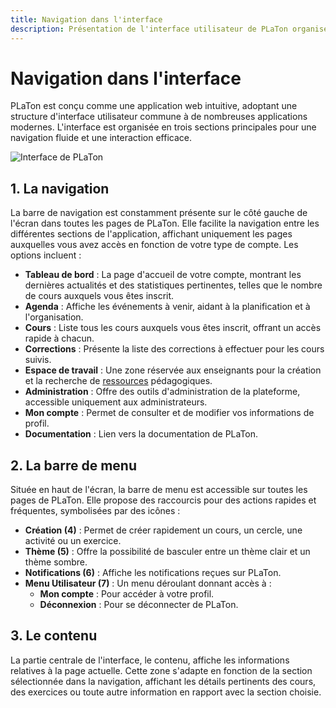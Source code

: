 ```yaml
---
title: Navigation dans l'interface
description: Présentation de l'interface utilisateur de PLaTon organisée en trois zones principales - navigation latérale, barre de menu supérieure et zone de contenu central - facilitant l'accès aux différentes fonctionnalités selon le profil utilisateur.
---
```


# Navigation dans l'interface

PLaTon est conçu comme une application web intuitive, adoptant une structure d'interface utilisateur commune à de nombreuses applications modernes. L'interface est organisée en trois sections principales pour une navigation fluide et une interaction efficace.

![Interface de PLaTon](../../../public/screens/dashboard/interface.png)

## 1. La navigation

La barre de navigation est constamment présente sur le côté gauche de l'écran dans toutes les pages de PLaTon. Elle facilite la navigation entre les différentes sections de l'application, affichant uniquement les pages auxquelles vous avez accès en fonction de votre type de compte. Les options incluent :

- **Tableau de bord** : La page d'accueil de votre compte, montrant les dernières actualités et des statistiques pertinentes, telles que le nombre de cours auxquels vous êtes inscrit.
- **Agenda** : Affiche les événements à venir, aidant à la planification et à l'organisation.
- **Cours** : Liste tous les cours auxquels vous êtes inscrit, offrant un accès rapide à chacun.
- **Corrections** : Présente la liste des corrections à effectuer pour les cours suivis.
- **Espace de travail** : Une zone réservée aux enseignants pour la création et la recherche de [ressources](/resources/types) pédagogiques.
- **Administration** : Offre des outils d'administration de la plateforme, accessible uniquement aux administrateurs.
- **Mon compte** : Permet de consulter et de modifier vos informations de profil.
- **Documentation** : Lien vers la documentation de PLaTon.

## 2. La barre de menu

Située en haut de l'écran, la barre de menu est accessible sur toutes les pages de PLaTon. Elle propose des raccourcis pour des actions rapides et fréquentes, symbolisées par des icônes :

- **Création (4)** : Permet de créer rapidement un cours, un cercle, une activité ou un exercice.
- **Thème (5)** : Offre la possibilité de basculer entre un thème clair et un thème sombre.
- **Notifications (6)** : Affiche les notifications reçues sur PLaTon.
- **Menu Utilisateur (7)** : Un menu déroulant donnant accès à :
  - **Mon compte** : Pour accéder à votre profil.
  - **Déconnexion** : Pour se déconnecter de PLaTon.

## 3. Le contenu

La partie centrale de l'interface, le contenu, affiche les informations relatives à la page actuelle. Cette zone s'adapte en fonction de la section sélectionnée dans la navigation, affichant les détails pertinents des cours, des exercices ou toute autre information en rapport avec la section choisie.
